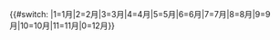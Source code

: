 {{#switch:{{{1|1}}}
|1=1月|2=2月|3=3月|4=4月|5=5月|6=6月|7=7月|8=8月|9=9月|10=10月|11=11月|0=12月}}<noinclude>

[[Category:French Republican Calendar templates|{{PAGENAME}}]]
</noinclude>